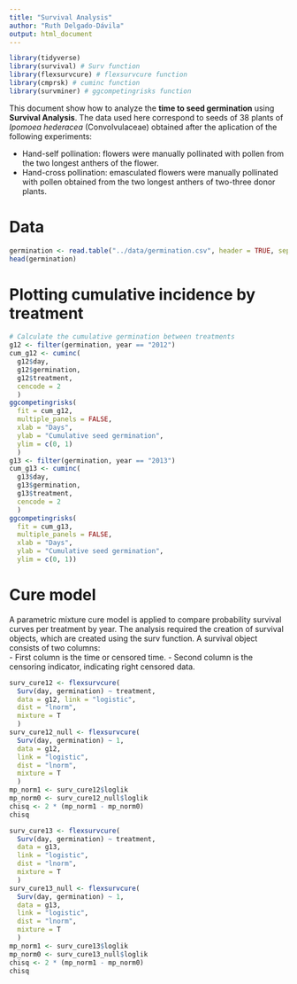 ```yaml
---
title: "Survival Analysis"
author: "Ruth Delgado-Dávila"
output: html_document
---
```


```r
library(tidyverse)
library(survival) # Surv function
library(flexsurvcure) # flexsurvcure function
library(cmprsk) # cuminc function
library(survminer) # ggcompetingrisks function
```

This document show how to analyze the **time to seed germination** using **Survival Analysis**. The data used here correspond to seeds of 38 plants of *Ipomoea hederacea* (Convolvulaceae) obtained after the aplication of the following experiments: 

* Hand-self pollination: flowers were manually pollinated with pollen from the two longest anthers of the flower.\medskip
* Hand-cross pollination: emasculated flowers were manually pollinated with pollen obtained from the two longest anthers of two-three donor plants.  

# Data
```r
germination <- read.table("../data/germination.csv", header = TRUE, sep = ",")
head(germination)
```

# Plotting cumulative incidence by treatment 

```r
# Calculate the cumulative germination between treatments
g12 <- filter(germination, year == "2012")
cum_g12 <- cuminc(
  g12$day, 
  g12$germination, 
  g12$treatment,
  cencode = 2
  )
ggcompetingrisks(
  fit = cum_g12,
  multiple_panels = FALSE,
  xlab = "Days",
  ylab = "Cumulative seed germination",
  ylim = c(0, 1)
  )
g13 <- filter(germination, year == "2013")
cum_g13 <- cuminc(
  g13$day, 
  g13$germination, 
  g13$treatment,
  cencode = 2
  )
ggcompetingrisks(
  fit = cum_g13,
  multiple_panels = FALSE,
  xlab = "Days",
  ylab = "Cumulative seed germination",
  ylim = c(0, 1))
```

# Cure model
A parametric mixture cure model is applied to compare probability survival curves per treatment by year.
The analysis required the creation of survival objects, which are created using the surv function. A survival object consists of two columns:    
- First column is the  time or censored time.\medskip
- Second column is the censoring indicator, indicating right censored data.  

```r
surv_cure12 <- flexsurvcure(
  Surv(day, germination) ~ treatment, 
  data = g12, link = "logistic", 
  dist = "lnorm", 
  mixture = T
  )
surv_cure12_null <- flexsurvcure(
  Surv(day, germination) ~ 1, 
  data = g12,
  link = "logistic", 
  dist = "lnorm", 
  mixture = T
  )
mp_norm1 <- surv_cure12$loglik
mp_norm0 <- surv_cure12_null$loglik
chisq <- 2 * (mp_norm1 - mp_norm0)  
chisq
```

```r
surv_cure13 <- flexsurvcure(
  Surv(day, germination) ~ treatment, 
  data = g13,
  link = "logistic", 
  dist = "lnorm", 
  mixture = T
  )
surv_cure13_null <- flexsurvcure(
  Surv(day, germination) ~ 1, 
  data = g13,
  link = "logistic", 
  dist = "lnorm", 
  mixture = T
  )
mp_norm1 <- surv_cure13$loglik
mp_norm0 <- surv_cure13_null$loglik
chisq <- 2 * (mp_norm1 - mp_norm0)  
chisq
```




